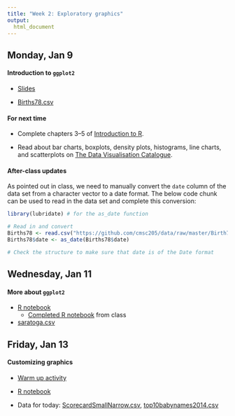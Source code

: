 ```yaml
---
title: "Week 2: Exploratory graphics"
output:
  html_document
---
```


## Monday, Jan 9

#### Introduction to `ggplot2`

* [Slides](http://htmlpreview.github.io/?https://github.com/cmsc205/notes/blob/master/day02/ggplot-notes.html)

* [Births78.csv](https://github.com/cmsc205/data/raw/master/Birth78.csv)


#### For next time

* Complete chapters 3--5 of [Introduction to R](https://www.datacamp.com/courses/free-introduction-to-r).

* Read about bar charts, boxplots, density plots, histograms, line charts, and scatterplots on [The Data Visualisation Catalogue](http://www.datavizcatalogue.com/).

#### After-class updates

As pointed out in class, we need to manually convert the `date` column of the data set from a character vector to a date format. The below code chunk can be used to read in the data set and complete this conversion:

```r
library(lubridate) # for the as_date function

# Read in and convert
Births78 <- read.csv("https://github.com/cmsc205/data/raw/master/Birth78.csv")
Births78$date <- as_date(Births78$date)

# Check the structure to make sure that date is of the Date format
```


## Wednesday, Jan 11

#### More about `ggplot2`

* [R notebook](https://github.com/cmsc205/notes/raw/master/day03/ggplot2-continued.Rmd) 
    - [Completed R notebook](https://github.com/cmsc205/notes/raw/master/day03/ggplot2-continued-sol.Rmd) from class

* [saratoga.csv](https://github.com/cmsc205/data/raw/master/saratoga.csv)


## Friday, Jan 13

#### Customizing graphics

* [Warm up activity](https://github.com/cmsc205/notes/raw/master/day04/Economist-Graph.pdf)

* [R notebook](https://raw.githubusercontent.com/cmsc205/notes/master/day04/customizing-plots.Rmd)

* Data for today: [ScorecardSmallNarrow.csv](https://github.com/cmsc205/data/raw/master/ScorecardSmallNarrow.csv), [top10babynames2014.csv](https://github.com/cmsc205/data/raw/master/top10babynames2014.csv)
